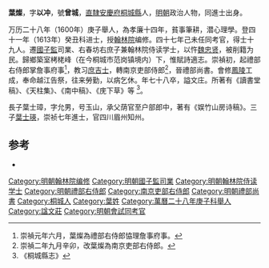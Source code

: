 '''葉燦'''，字'''以冲'''，號'''曾城'''，[[直隸|直隸]][[安慶府|安慶府]][[桐城縣|桐城縣]]人，[[明朝|明朝]]政治人物，同進士出身。

万历二十八年（1600年）庚子舉人，為孝廉十四年，貧事筆耕，潜心理學。登四十一年（1613年）癸丑科进士，授[[翰林院|翰林院]]编修。四十七年己未任同考官，得士十九人。遷[[國子監|國子監]]司業、右春坊右庶子兼翰林院侍读学士，以忤[[魏忠贤|魏忠贤]]，被削籍为民。歸鄉築室栲栳峰（在今桐城市范岗镇境内）下，惟賦詩適志。崇禎初，起禮部右侍郎掌詹事府事<ref>崇禎元年六月，葉燦為禮部右侍郎恊理詹事府事。</ref>，教习[[庶吉士|庶吉士]]，轉南京吏部侍郎<ref>崇禎二年九月辛卯，改葉燦為南京吏部右侍郎。</ref>，晉禮部尚書。會修[[鳳陵|鳳陵]]工成，奉命越江告祭，往来勞勤，以病乞休。年七十八卒，謚文庄。所著有《讀書堂稿》、《天柱集》、《南中稿》、《庑下草》等 <ref>《桐城縣志》</ref>。

長子葉士璋，字允男，号玉山，承父荫官至户部郎中，著有《娱竹山房诗稿》。三子[[葉士瑛|葉士瑛]]，崇祯七年進士，官四川眉州知州。

==参考==
* {{reflist}}
{{明朝人物小作品}}
{{萬曆四十一年癸丑科殿試金榜}}
{{DEFAULTSORT:Ye葉}}

[[Category:明朝翰林院编修|Category:明朝翰林院编修]]
[[Category:明朝國子監司業|Category:明朝國子監司業]]
[[Category:明朝翰林院侍读学士|Category:明朝翰林院侍读学士]]
[[Category:明朝禮部右侍郎|Category:明朝禮部右侍郎]]
[[Category:南京吏部右侍郎|Category:南京吏部右侍郎]]
[[Category:明朝禮部尚書|Category:明朝禮部尚書]]
[[Category:桐城人|Category:桐城人]]
[[Category:葉姓|Category:葉姓]]
[[Category:萬曆二十八年庚子科舉人|Category:萬曆二十八年庚子科舉人]]
[[Category:諡文莊|Category:諡文莊]]
[[Category:明朝會試同考官|Category:明朝會試同考官]]
